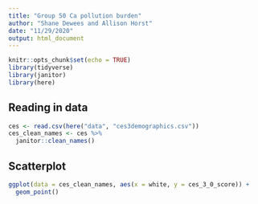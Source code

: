 ```yaml
---
title: "Group 50 Ca pollution burden"
author: "Shane Dewees and Allison Horst"
date: "11/29/2020"
output: html_document
---
```


```r
knitr::opts_chunk$set(echo = TRUE)
library(tidyverse)
library(janitor)
library(here)
```

## Reading in data

```r
ces <- read.csv(here("data", "ces3demographics.csv"))
ces_clean_names <- ces %>% 
  janitor::clean_names()
```

## Scatterplot
```r
ggplot(data = ces_clean_names, aes(x = white, y = ces_3_0_score)) +
  geom_point()
```


